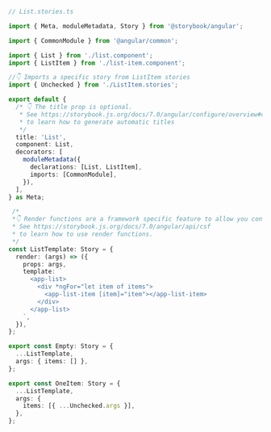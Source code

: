 ```ts
// List.stories.ts

import { Meta, moduleMetadata, Story } from '@storybook/angular';

import { CommonModule } from '@angular/common';

import { List } from './list.component';
import { ListItem } from './list-item.component';

//👇 Imports a specific story from ListItem stories
import { Unchecked } from './ListItem.stories';

export default {
  /* 👇 The title prop is optional.
   * See https://storybook.js.org/docs/7.0/angular/configure/overview#configure-story-loading
   * to learn how to generate automatic titles
   */
  title: 'List',
  component: List,
  decorators: [
    moduleMetadata({
      declarations: [List, ListItem],
      imports: [CommonModule],
    }),
  ],
} as Meta;

 /*
 *👇 Render functions are a framework specific feature to allow you control on how the component renders.
 * See https://storybook.js.org/docs/7.0/angular/api/csf
 * to learn how to use render functions.
 */
const ListTemplate: Story = {
  render: (args) => ({
    props: args,
    template: `
      <app-list>
        <div *ngFor="let item of items">
          <app-list-item [item]="item"></app-list-item>
        </div>
      </app-list>
    `,
  }),
};

export const Empty: Story = {
  ...ListTemplate,
  args: { items: [] },
};

export const OneItem: Story = {
  ...ListTemplate,
  args: {
    items: [{ ...Unchecked.args }],
  },
};
```
